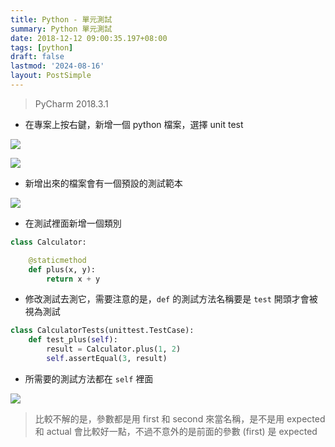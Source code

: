 ```yaml
---
title: Python - 單元測試
summary: Python 單元測試
date: 2018-12-12 09:00:35.197+08:00
tags: [python]
draft: false
lastmod: '2024-08-16'
layout: PostSimple
---
```


> PyCharm 2018.3.1

- 在專案上按右鍵，新增一個 python 檔案，選擇 unit test

![](https://image.cashwu.com/404.webp)

![](https://image.cashwu.com/404.webp)

- 新增出來的檔案會有一個預設的測試範本

![](https://image.cashwu.com/404.webp)

- 在測試裡面新增一個類別

```python
class Calculator:

    @staticmethod
    def plus(x, y):
        return x + y
```

- 修改測試去測它，需要注意的是，`def` 的測試方法名稱要是 `test` 開頭才會被視為測試

```python
class CalculatorTests(unittest.TestCase):
    def test_plus(self):
        result = Calculator.plus(1, 2)
        self.assertEqual(3, result)
```

- 所需要的測試方法都在 `self` 裡面

![](https://image.cashwu.com/404.webp)

> 比較不解的是，參數都是用 first 和 second 來當名稱，是不是用 expected 和 actual 會比較好一點，不過不意外的是前面的參數 (first) 是 expected
